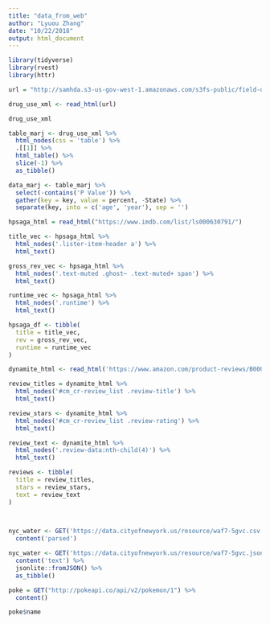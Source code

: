 ```yaml
---
title: "data_from_web"
author: "Lyuou Zhang"
date: "10/22/2018"
output: html_document
---
```


```r
library(tidyverse)
library(rvest)
library(httr)


```


```r

url = "http://samhda.s3-us-gov-west-1.amazonaws.com/s3fs-public/field-uploads/2k15StateFiles/NSDUHsaeShortTermCHG2015.htm"

drug_use_xml <- read_html(url)

drug_use_xml

table_marj <- drug_use_xml %>% 
  html_nodes(css = 'table') %>% 
  .[[1]] %>% 
  html_table() %>% 
  slice(-1) %>% 
  as_tibble()

data_marj <- table_marj %>% 
  select(-contains('P Value')) %>% 
  gather(key = key, value = percent, -State) %>% 
  separate(key, into = c('age', 'year'), sep = '')


```


```r
hpsaga_html = read_html("https://www.imdb.com/list/ls000630791/")

title_vec <- hpsaga_html %>% 
  html_nodes('.lister-item-header a') %>% 
  html_text()

gross_rev_vec <- hpsaga_html %>% 
  html_nodes('.text-muted .ghost~ .text-muted+ span') %>% 
  html_text()

runtime_vec <- hpsaga_html %>% 
  html_nodes('.runtime') %>% 
  html_text()

hpsaga_df <- tibble(
  title = title_vec,
  rev = gross_rev_vec,
  runtime = runtime_vec
)

```

```r
dynamite_html <- read_html('https://www.amazon.com/product-reviews/B00005JNBQ/ref=cm_cr_arp_d_viewopt_rvwer?ie=UTF8&reviewerType=avp_only_reviews&sortBy=recent&pageNumber=1')

review_titles = dynamite_html %>% 
  html_nodes('#cm_cr-review_list .review-title') %>% 
  html_text()

review_stars <- dynamite_html %>% 
  html_nodes('#cm_cr-review_list .review-rating') %>% 
  html_text()

review_text <- dynamite_html %>% 
  html_nodes('.review-data:nth-child(4)') %>% 
  html_text()

reviews <- tibble(
  title = review_titles,
  stars = review_stars,
  text = review_text
)

  


```

```r
nyc_water <- GET('https://data.cityofnewyork.us/resource/waf7-5gvc.csv') %>% 
  content('parsed')

nyc_water <- GET('https://data.cityofnewyork.us/resource/waf7-5gvc.json') %>% 
  content('text') %>% 
  jsonlite::fromJSON() %>% 
  as_tibble()

poke = GET("http://pokeapi.co/api/v2/pokemon/1") %>%
  content()

poke$name

```




